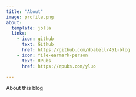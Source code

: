 ```yaml
---
title: "About"
image: profile.png
about:
  template: jolla
  links:
    - icon: github
      text: Github
      href: https://github.com/doabell/451-blog
    - icon: file-earmark-person
      text: RPubs
      href: https://rpubs.com/yluo

---
```


About this blog
